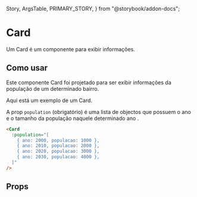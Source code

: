   Story,
  ArgsTable,
  PRIMARY_STORY,
} from "@storybook/addon-docs";

# Card

Um Card é um componente para exibir informações.

<Canvas>
  <Story id="components-card--primary" />
</Canvas>

## Como usar

Este componente Card foi projetado para ser exibir informações da população de um determinado bairro.

Aqui está um exemplo de um Card.

A prop `population` (obrigatório) é uma lista de objectos que possuem o ano e o tamanho da população naquele determinado ano .

```html
<Card
  :population="[
    { ano: 2000, populacao: 1000 },
    { ano: 2010, populacao: 2000 },
    { ano: 2020, populacao: 3000 },
    { ano: 2030, populacao: 4000 },
  ]"
/>
```

## Props

<ArgsTable story={PRIMARY_STORY} />
